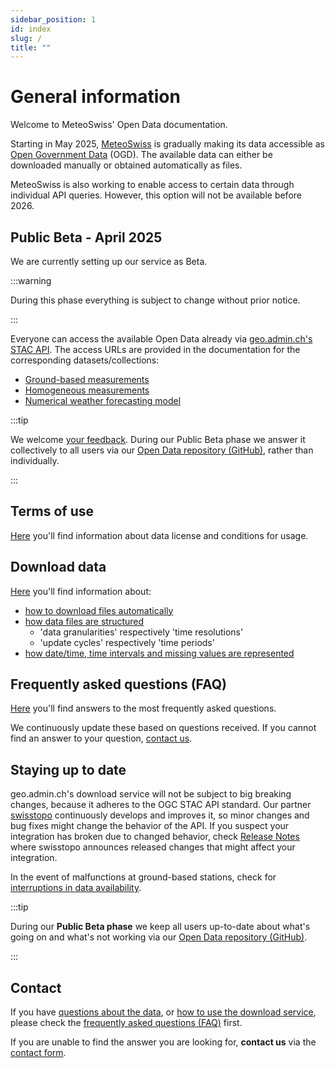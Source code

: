 ```yaml
---
sidebar_position: 1
id: index
slug: /
title: ""
---
```


# General information

Welcome to MeteoSwiss' Open Data documentation.

Starting in May 2025, [MeteoSwiss](https://www.meteoswiss.admin.ch/about-us/legal-mandate.html) is gradually making its data accessible as [Open Government Data](https://www.bfs.admin.ch/bfs/en/home/services/ogd/at-a-glance.html) (OGD). The available data can either be downloaded manually or obtained automatically as files.

<!-- We start with [ground-based measurements](/a-data-groundbased), [homogeneous measurements](/c-climate-data/c1-climate-stations_homogeneous) and [numerical weather forecasting model data](/e-forecast-data/e2-e3-numerical-weather-forecasting-model). Additional datasets will be released in the following months. The expected quarter for each dataset is announced on our [Open Data landing page](https://www.meteoswiss.admin.ch/services-and-publications/services/open-data.html). -->

MeteoSwiss is also working to enable access to certain data through individual API queries. However, this option will not be available before 2026.

## Public Beta - April 2025

We are currently setting up our service as Beta.

:::warning

During this phase everything is subject to change without prior notice.

:::

Everyone can access the available Open Data already via [geo.admin.ch's STAC API](/general/download). The access URLs are provided in the documentation for the corresponding datasets/collections:
- [Ground-based measurements](/a-data-groundbased)
- [Homogeneous measurements](/c-climate-data)
- [Numerical weather forecasting model](/e-forecast-data)

:::tip

We welcome [your feedback](/general/contact). During our Public Beta phase we answer it collectively to all users via our [Open Data repository (GitHub)](https://github.com/MeteoSwiss/opendata/discussions/categories/public-beta-april-2025), rather than individually.

:::

## Terms of use
[Here](/general/terms-of-use) you'll find information about data license and conditions for usage.

## Download data
[Here](/general/download) you'll find information about:
- [how to download files automatically](/general/download#how-to-download-files-automatically)
- [how data files are structured](/general/download#how-csv-files-are-structured)
  - 'data granularities' respectively 'time resolutions'
  - 'update cycles' respectively 'time periods'
- [how date/time, time intervals and missing values are represented](/general/download#how-datetime-time-intervals-and-missing-values-are-represented)

## Frequently asked questions (FAQ)
[Here](/general/faq) you'll find answers to the most frequently asked questions. 

We continuously update these based on questions received. If you cannot find an answer to your question, [contact us](/general/contact).

## Staying up to date
<!-- For operational status, **see** [Download API Status & Contact](/general/status) *[upcoming]* -->

geo.admin.ch's download service will not be subject to big breaking changes, because it adheres to the OGC STAC API standard. Our partner [swisstopo](https://www.swisstopo.admin.ch/en) continuously develops and improves it, so minor changes and bug fixes might change the behavior of the API. If you suspect your integration has broken due to changed behavior, check [Release Notes](https://api3.geo.admin.ch/releasenotes/index.html) where swisstopo announces released changes that might affect your integration.

In the event of malfunctions at ground-based stations, check for [interruptions in data availability](https://www.meteoswiss.admin.ch/services-and-publications/applications/data-availability.html).

:::tip

During our **Public Beta phase** we keep all users up-to-date about what's going on and what's not working via our [Open Data repository (GitHub)](https://github.com/MeteoSwiss/opendata/discussions/categories/public-beta-april-2025).

:::

<!-- We keep interested parties and users up to date on our plans and changes: **register** for [our newsletter](#) *[upcoming]* -->

## Contact
If you have [questions about the data](/a-data-groundbased), or [how to use the download service](/general/download), please check the [frequently asked questions (FAQ)](general/faq) first. 

If you are unable to find the answer you are looking for, **contact us** via the [contact form](https://www.meteoswiss.admin.ch/about-us/contact/contact-form.html).
